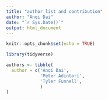 ```yaml
---
title: "author list and contribution"
author: "Anqi Dai"
date: "`r Sys.Date()`"
output: html_document
---
```


```r
knitr::opts_chunk$set(echo = TRUE)
```

```r
library(tidyverse)
```

```r
authors <- tibble(
  author = c('Anqi Dai',
             'Peter Adintori',
             'Tyler Funnell',
             )
)
```

